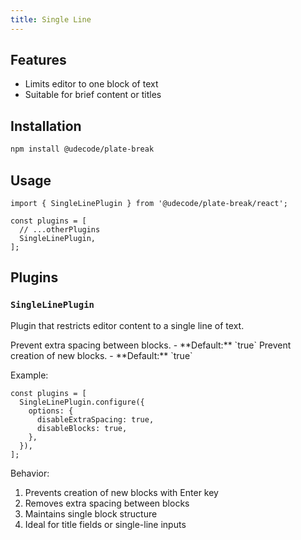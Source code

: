 ```yaml
---
title: Single Line
---
```


<ComponentPreview name="single-line-demo" />

<PackageInfo>

## Features

- Limits editor to one block of text
- Suitable for brief content or titles

</PackageInfo>

## Installation

```bash
npm install @udecode/plate-break
```

## Usage

```tsx
import { SingleLinePlugin } from '@udecode/plate-break/react';

const plugins = [
  // ...otherPlugins
  SingleLinePlugin,
];
```

## Plugins

### `SingleLinePlugin`

Plugin that restricts editor content to a single line of text.

<API name="SingleLinePlugin">
<APIOptions>
  <APIItem name="disableExtraSpacing" type="boolean" optional>
    Prevent extra spacing between blocks.
    - **Default:** `true`
  </APIItem>
  <APIItem name="disableBlocks" type="boolean" optional>
    Prevent creation of new blocks.
    - **Default:** `true`
  </APIItem>
</APIOptions>

Example:

```tsx
const plugins = [
  SingleLinePlugin.configure({
    options: {
      disableExtraSpacing: true,
      disableBlocks: true,
    },
  }),
];
```

Behavior:
1. Prevents creation of new blocks with Enter key
2. Removes extra spacing between blocks
3. Maintains single block structure
4. Ideal for title fields or single-line inputs
</API>

